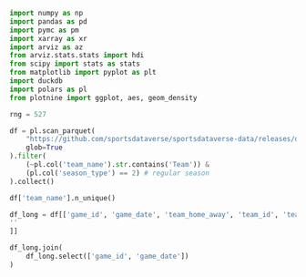 
```python
import numpy as np
import pandas as pd
import pymc as pm
import xarray as xr
import arviz as az
from arviz.stats.stats import hdi
from scipy import stats as stats
from matplotlib import pyplot as plt
import duckdb
import polars as pl
from plotnine import ggplot, aes, geom_density

rng = 527
```

```python
df = pl.scan_parquet(
    "https://github.com/sportsdataverse/sportsdataverse-data/releases/download/espn_wnba_team_boxscores/team_box_2024.parquet",
    glob=True
).filter(
    (~pl.col('team_name').str.contains('Team')) &
    (pl.col('season_type') == 2) # regular season
).collect()

df['team_name'].n_unique()
```


```python
df_long = df[['game_id', 'game_date', 'team_home_away', 'team_id', 'team_name', 'team_score', 'opponent_team_id', 'opponent_team_name',
''
]]

df_long.join(
    df_long.select(['game_id', 'game_date'])
)

```
